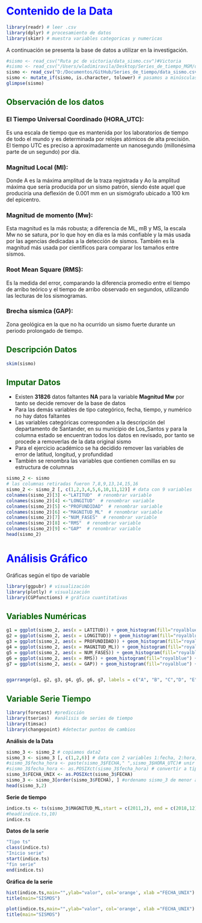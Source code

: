 # <span style="color:blue">**Contenido de la Data**</span>

```r
library(readr) # leer .csv
library(dplyr) # procesamiento de datos
library(skimr) # muestra variables categoricas y numericas
```

A continuación se presenta la base de datos a utilizar en la investigación. 


```r
#sismo <- read_csv("Ruta pc de victoria/data_sismo.csv")#Victoria
#sismo <- read_csv("/Users/wladimiravila/Desktop/Series_de_tiempo_MGM/data_sismo.csv")#wladimir
sismo <- read_csv("D:/Documentos/GitHub/Series_de_tiempo/data_sismo.csv")#Mario
sismo <- mutate_if(sismo, is.character, tolower) # pasamos a minúsculas
glimpse(sismo)
```

## <span style="color:darkgreen">**Observación de los datos**</span>


### **El Tiempo Universal Coordinado (HORA_UTC):**
Es una escala de tiempo que es mantenida por los laboratorios de tiempo de todo el mundo y es determinada por relojes atómicos de alta precisión. El tiempo UTC es preciso a aproximadamente un nanosegundo (millonésima parte de un segundo) por día.

### **Magnitud Local (Ml):**
Donde A es la máxima amplitud de la traza registrada y Ao la amplitud máxima que sería producida por un sismo patrón, siendo éste aquel que produciría una deflexión de 0.001 mm en un sismógrafo ubicado a 100 km del epicentro.

### **Magnitud de momento (Mw):**
Esta magnitud es la más robusta; a diferencia de ML, mB y MS, la escala Mw no se satura, por lo que hoy en día es la más confiable y la más usada por las agencias dedicadas a la detección de sismos. También es la magnitud más usada por científicos para comparar los tamaños entre sismos.

### **Root Mean Square (RMS):**
Es la medida del error, comparando la diferencia promedio entre el tiempo de arribo teórico y el tiempo de arribo observado en segundos, utilizando las lecturas de los sismogramas.

### **Brecha sísmica (GAP):**

Zona geológica en la que no ha ocurrido un sismo fuerte durante un periodo prolongado de tiempo.


## <span style="color:darkgreen">**Descripción Datos** </span>

```r
skim(sismo)
```


## <span style="color:darkgreen">**Imputar Datos**</span>

* Existen **31826** datos faltantes **NA** para la variable **Magnitud Mw** por tanto se decide remover de la base de datos 
* Para las demás variables de tipo categórico, fecha, tiempo, y numérico no hay datos faltantes
* Las variables categóricas corresponden a la descripción del departamento de Santander, en su municipio de Los_Santos y para la columna estado se encuentran todos los datos en revisado, por tanto se procede a removerlas de la data original sismo
* Para el ejercicio académico se ha decidido remover las variables de error de latitud, longitud, y profundidad
* También se renombra las variables que contienen comillas en su estructura de columnas

```r
sismo_2 <- sismo
# las columnas retiradas fueron 7,8,9,13,14,15,16
sismo_2 <- sismo_2 [, c(1,2,3,4,5,6,10,11,12)] # data con 9 variables
colnames(sismo_2)[3] <-"LATITUD"  # renombrar variable
colnames(sismo_2)[4] <-"LONGITUD"  # renombrar variable
colnames(sismo_2)[5] <-"PROFUNDIDAD"  # renombrar variable
colnames(sismo_2)[6] <-"MAGNITUD_ML"  # renombrar variable
colnames(sismo_2)[7] <-"NUM_FASES"  # renombrar variable
colnames(sismo_2)[8] <-"RMS"  # renombrar variable
colnames(sismo_2)[9] <-"GAP"  # renombrar variable
head(sismo_2)
```

# <span style="color:blue">**Análisis Gráfico**</span>

Gráficas según el tipo de variable

```r
library(ggpubr) # visualización
library(plotly) # visualización
library(CGPfunctions) # gráfica cuantitativas
```


## <span style="color:darkgreen">**Variables Numéricas** </span>

```r
g1 = ggplot(sismo_2, aes(x = LATITUD)) + geom_histogram(fill="royalblue") + theme_gray()
g2 = ggplot(sismo_2, aes(x = LONGITUD)) + geom_histogram(fill="royalblue") + theme_gray()
g3 = ggplot(sismo_2, aes(x = PROFUNDIDAD)) + geom_histogram(fill="royalblue") + theme_gray()
g4 = ggplot(sismo_2, aes(x = MAGNITUD_ML)) + geom_histogram(fill="royalblue") + theme_gray()
g5 = ggplot(sismo_2, aes(x = NUM_FASES)) + geom_histogram(fill="royalblue") + theme_gray()
g6 = ggplot(sismo_2, aes(x = RMS)) + geom_histogram(fill="royalblue") + theme_gray()
g7 = ggplot(sismo_2, aes(x = GAP)) + geom_histogram(fill="royalblue") + theme_gray()


ggarrange(g1, g2, g3, g4, g5, g6, g7, labels = c("A", "B", "C","D", "E", "F","G"), ncol = 2, nrow = 2)
```

## <span style="color:darkgreen">**Variable Serie Tiempo** </span>

```r
library(forecast) #predicción
library(tseries)  #análisis de series de tiempo
library(timsac)
library(changepoint) #detectar puntos de cambios

```

**Análisis de la Data**

```r
sismo_3 <- sismo_2 # copiamos data2
sismo_3 <- sismo_3 [, c(1,2,6)] # data con 2 variables 1:fecha, 2:hora, 6:magnitud
#sismo_3$fecha_hora <- paste(sismo_3$FECHA," ",sismo_3$HORA_UTC)# unir columnas 1 y 2
#sismo_3$fecha_hora <- as.POSIXct(sismo_3$fecha_hora) # convertir a tipo date time
sismo_3$FECHA_UNIX <- as.POSIXct(sismo_3$FECHA)
sismo_3 <- sismo_3[order(sismo_3$FECHA), ] #ordenamo sismo_3 de menor a mayor
head(sismo_3,2)
```


**Serie de tiempo**

```r
indice.ts <- ts(sismo_3$MAGNITUD_ML,start = c(2011,2), end = c(2018,12), frequency = 12)
#head(indice.ts,10)
indice.ts
```


**Datos de la serie**

```r
"Tipo ts"
class(indice.ts)
"Inicio serie"
start(indice.ts)
"fin serie"
end(indice.ts)
```

**Gráfica de la serie**


```r
hist(indice.ts,main="",ylab="valor", col='orange', xlab ="FECHA_UNIX")
title(main="SISMOS")
```



```r
plot(indice.ts,main="",ylab="valor", col='orange', xlab ="FECHA_UNIX")
title(main="SISMOS")
```




